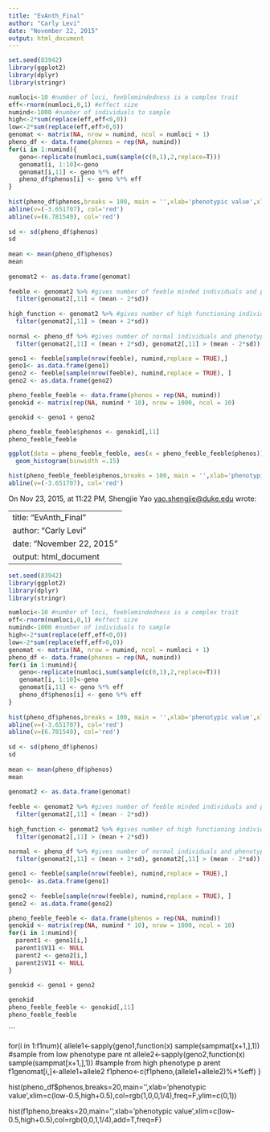 ```yaml
---
title: "EvAnth_Final"
author: "Carly Levi"
date: "November 22, 2015"
output: html_document
---
```

```r
set.seed(83942)
library(ggplot2)
library(dplyr)
library(stringr)
```
 
```r
numloci<-10 #number of loci, feeblemindedness is a complex trait
eff<-rnorm(numloci,0,1) #effect size
numind<-1000 #number of individuals to sample
high<-2*sum(replace(eff,eff<0,0))
low<-2*sum(replace(eff,eff>0,0))
genomat <- matrix(NA, nrow = numind, ncol = numloci + 1)
pheno_df <- data.frame(phenos = rep(NA, numind))
for(i in 1:numind){
   geno<-replicate(numloci,sum(sample(c(0,1),2,replace=T)))
   genomat[i, 1:10]<-geno
   genomat[i,11] <- geno %*% eff
   pheno_df$phenos[i] <- geno %*% eff
}
 
hist(pheno_df$phenos,breaks = 100, main = '',xlab='phenotypic value',xlim=c(low-0.5,high+0.5))
abline(v=(-3.651707), col='red')
abline(v=(6.781549), col='red')
 
sd <- sd(pheno_df$phenos)
sd
 
mean <- mean(pheno_df$phenos)
mean
 
genomat2 <- as.data.frame(genomat)
 
feeble <- genomat2 %>% #gives number of feeble minded individuals and phenotype
  filter(genomat2[,11] < (mean - 2*sd))
 
high_function <- genomat2 %>% #gives number of high functioning individuals and phenotype
  filter(genomat2[,11] > (mean + 2*sd))
 
normal <- pheno_df %>% #gives number of normal individuals and phenotype
  filter(genomat2[,11] < (mean + 2*sd), genomat2[,11] > (mean - 2*sd))
```
 
```r
geno1 <- feeble[sample(nrow(feeble), numind,replace = TRUE),]
geno1<- as.data.frame(geno1)
geno2 <- feeble[sample(nrow(feeble), numind,replace = TRUE), ]
geno2 <- as.data.frame(geno2)
```
 
```r
pheno_feeble_feeble <- data.frame(phenos = rep(NA, numind))
genokid <- matrix(rep(NA, numind * 10), nrow = 1000, ncol = 10)
```
 
```r
genokid <- geno1 + geno2

pheno_feeble_feeble$phenos <- genokid[,11]
pheno_feeble_feeble
```

```r
ggplot(data = pheno_feeble_feeble, aes(x = pheno_feeble_feeble$phenos)) +
  geom_histogram(binwidth =.15)

hist(pheno_feeble_feeble$phenos,breaks = 100, main = '',xlab='phenotypic value',xlim=c(low-0.5,high+0.5))
abline(v=(-3.651707), col='red')
```

On Nov 23, 2015, at 11:22 PM, Shengjie Yao <yao.shengjie@duke.edu> wrote:

---
title: "EvAnth_Final"
author: "Carly Levi"
date: "November 22, 2015"
output: html_document
---
```r
set.seed(83942)
library(ggplot2)
library(dplyr)
library(stringr)
```
 
```r
numloci<-10 #number of loci, feeblemindedness is a complex trait
eff<-rnorm(numloci,0,1) #effect size
numind<-1000 #number of individuals to sample
high<-2*sum(replace(eff,eff<0,0)) 
low<-2*sum(replace(eff,eff>0,0))
genomat <- matrix(NA, nrow = numind, ncol = numloci + 1) 
pheno_df <- data.frame(phenos = rep(NA, numind))
for(i in 1:numind){
   geno<-replicate(numloci,sum(sample(c(0,1),2,replace=T)))
   genomat[i, 1:10]<-geno
   genomat[i,11] <- geno %*% eff
   pheno_df$phenos[i] <- geno %*% eff
}
 
hist(pheno_df$phenos,breaks = 100, main = '',xlab='phenotypic value',xlim=c(low-0.5,high+0.5))
abline(v=(-3.651707), col='red')
abline(v=(6.781549), col='red')
 
sd <- sd(pheno_df$phenos)
sd
 
mean <- mean(pheno_df$phenos)
mean
 
genomat2 <- as.data.frame(genomat)
 
feeble <- genomat2 %>% #gives number of feeble minded individuals and phenotype
  filter(genomat2[,11] < (mean - 2*sd))
 
high_function <- genomat2 %>% #gives number of high functioning individuals and phenotype
  filter(genomat2[,11] > (mean + 2*sd))
 
normal <- pheno_df %>% #gives number of normal individuals and phenotype
  filter(genomat2[,11] < (mean + 2*sd), genomat2[,11] > (mean - 2*sd))
```
 
```r
geno1 <- feeble[sample(nrow(feeble), numind,replace = TRUE),]
geno1<- as.data.frame(geno1)
 
geno2 <- feeble[sample(nrow(feeble), numind,replace = TRUE), ]
geno2 <- as.data.frame(geno2)
```
 
```r
pheno_feeble_feeble <- data.frame(phenos = rep(NA, numind))
genokid <- matrix(rep(NA, numind * 10), nrow = 1000, ncol = 10)
for(i in 1:numind){
  parent1 <- geno1[i,]
  parent1$V11 <- NULL
  parent2 <- geno2[i,]
  parent2$V11 <- NULL
}
```
 
```r
genokid <- geno1 + geno2
 
genokid
pheno_feeble_feeble <- genokid[,11]
pheno_feeble_feeble
```

 
```
 
 
for(i in 1:f1num){
allele1<-sapply(geno1,function(x) sample(sampmat[x+1,],1)) #sample from low phenotype pare nt
allele2<-sapply(geno2,function(x) sample(sampmat[x+1,],1)) #sample from high phenotype p arent
    f1genomat[i,]<-allele1+allele2
    f1pheno<-c(f1pheno,(allele1+allele2)%*%eff)
}
 
hist(pheno_df$phenos,breaks=20,main='',xlab='phenotypic value',xlim=c(low-0.5,high+0.5),col=rgb(1,0,0,1/4),freq=F,ylim=c(0,1))
 
hist(f1pheno,breaks=20,main='',xlab='phenotypic value',xlim=c(low-0.5,high+0.5),col=rgb(0,0,1,1/4),add=T,freq=F)

